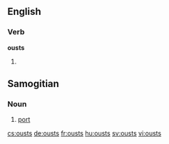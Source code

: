 ==English==

===Verb===
'''ousts'''

#{{third-person singular of|oust}}

==Samogitian==

===Noun===
# [[port]]

[[cs:ousts]]
[[de:ousts]]
[[fr:ousts]]
[[hu:ousts]]
[[sv:ousts]]
[[vi:ousts]]